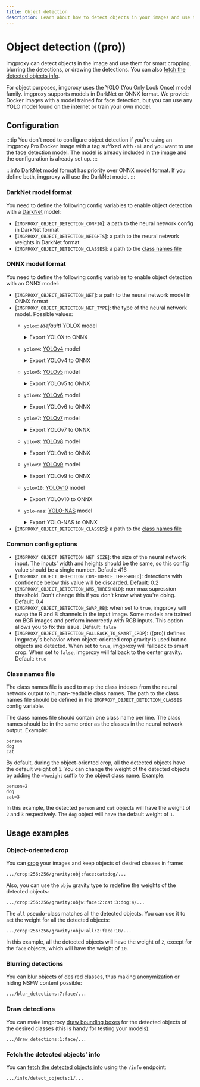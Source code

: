 ```yaml
---
title: Object detection
description: Learn about how to detect objects in your images and use them with imgproxy
---
```


# Object detection ((pro))

imgproxy can detect objects in the image and use them for smart cropping, blurring the detections, or drawing the detections. You can also [fetch the detected objects info](../usage/getting_info.mdx#detect-objects).

For object purposes, imgproxy uses the YOLO (You Only Look Once) model family. imgproxy supports models in DarkNet or ONNX format. We provide Docker images with a model trained for face detection, but you can use any YOLO model found on the internet or train your own model.

## Configuration

:::tip
You don't need to configure object detection if you're using an imgproxy Pro Docker image with a tag suffixed with `-ml` and you want to use the face detection model. The model is already included in the image and the configuration is already set up.
:::

:::info
DarkNet model format has priority over ONNX model format. If you define both, imgproxy will use the DarkNet model.
:::

### DarkNet model format

You need to define the following config variables to enable object detection with a [DarkNet](https://github.com/AlexeyAB/darknet) model:

* [`IMGPROXY_OBJECT_DETECTION_CONFIG`]: a path to the neural network config in DarkNet format
* [`IMGPROXY_OBJECT_DETECTION_WEIGHTS`]: a path to the neural network weights in DarkNet format
* [`IMGPROXY_OBJECT_DETECTION_CLASSES`]: a path to the [class names file](#class-names-file)

### ONNX model format

You need to define the following config variables to enable object detection with an ONNX model:

* [`IMGPROXY_OBJECT_DETECTION_NET`]: a path to the neural network model in ONNX format
* [`IMGPROXY_OBJECT_DETECTION_NET_TYPE`]: the type of the neural network model. Possible values:
  * `yolox`: _(default)_ [YOLOX](https://github.com/Megvii-BaseDetection/YOLOX) model
    <details>
      <summary>Export YOLOX to ONNX</summary>

      ```bash
      python tools/export_onnx.py \
        -f /path/to/experiment.py \
        -c /path/to/checkpoint.pth \
        --output-name /path/to/output.onnx \
        --decode_in_inference
      ```
    </details>
  * `yolov4`: [YOLOv4](https://github.com/Tianxiaomo/pytorch-YOLOv4) model
    <details>
      <summary>Export YOLOv4 to ONNX</summary>

      ```bash
      pip install onnxruntime

      python demo_pytorch2onnx.py <weight_file> <image_path> <batch_size> <n_classes> <input_width> <input_height>

      # Example
      python demo_pytorch2onnx.py yolov4.pth dog.jpg 1 80 416 416
      ```
    </details>
  * `yolov5`: [YOLOv5](https://github.com/ultralytics/yolov5) model
    <details>
      <summary>Export YOLOv5 to ONNX</summary>

      ```bash
      # Export with FP32 precision
      python export.py \
        --weights yolov5s.pt \
        --include onnx \
        --simplify

      # Export with FP16 precision (CUDA-compatible GPU is required)
      python export.py \
        --weights yolov5s.pt \
        --include onnx \
        --simplify \
        --half
      ```
    </details>
  * `yolov6`: [YOLOv6](https://github.com/meituan/YOLOv6) model
    <details>
      <summary>Export YOLOv6 to ONNX</summary>

      ```bash
      # Export with FP32 precision
      python deploy/ONNX/export_onnx.py \
        --weights yolov6s.pt \
        --img 640 \
        --batch 1 \
        --simplify

      # Export with FP16 precision (CUDA-compatible GPU is required)
      python deploy/ONNX/export_onnx.py \
        --weights yolov6s.pt \
        --img 640 \
        --batch 1 \
        --simplify \
        --half
      ```
    </details>
  * `yolov7`: [YOLOv7](https://github.com/WongKinYiu/yolov7) model
    <details>
      <summary>Export YOLOv7 to ONNX</summary>

      ```bash
      # Export with FP32 precision
      python export.py \
        --weights yolov7-tiny.pt \
        --grid \
        --simplify \
        --img-size 640 640 \
        --max-wh 640

      # Export with FP16 precision (CUDA-compatible GPU is required)
      python export.py \
        --weights yolov7-tiny.pt \
        --grid \
        --simplify \
        --img-size 640 640 \
        --max-wh 640 \
        --fp16
      ```
    </details>
  * `yolov8`: [YOLOv8](https://github.com/ultralytics/ultralytics) model
    <details>
      <summary>Export YOLOv8 to ONNX</summary>

      ```bash
      pip install ultralytics

      # Export with FP32 precision
      yolo export \
        model=yolov8n.pt \
        format=onnx \
        simplify=True

      # Export with FP16 precision using CUDA-compatible GPU
      yolo export \
        model=yolov8n.pt \
        format=onnx \
        simplify=True \
        half=True \
        device=0

      # Export with FP16 precision using Apple Silicon GPU
      yolo export \
        model=yolov8n.pt \
        format=onnx \
        simplify=True \
        half=True \
        device=mps
      ```
    </details>
  * `yolov9`: [YOLOv9](https://github.com/WongKinYiu/yolov9) model
    <details>
      <summary>Export YOLOv9 to ONNX</summary>

      ```bash
      # Export with FP32 precision
      python export.py \
        --weights yolov9-s.pt \
        --include onnx \
        --simplify

      # Export with FP16 precision (CUDA-compatible GPU is required)
      python export.py \
        --weights yolov9-s.pt \
        --include onnx \
        --simplify \
        --half
      ```
    </details>
  * `yolov10`: [YOLOv10](https://github.com/THU-MIG/yolov10) model
    <details>
      <summary>Export YOLOv10 to ONNX</summary>

      Unfortunately, the export script from the original YOLOv10 repository adds NMS and other postprocessing operations to the model and doesn't allow to disable them. You can apply a patch to the YOLOv10 code to fix this issue:

      ```bash
      curl -Ls https://gist.githubusercontent.com/DarthSim/216551dfd58e5628290e90c1d358704b/raw/27a828a48c84f93e0e70b14923bf697541ebe5a1/yolov10.patch | git apply
      ```

      ...and then export the model:

      ```bash
      # Export with FP32 precision
      python export_opencv.py \
        --weights yolov10s.pt \
        --imgsz 640 640

      # Export with FP16 precision (CUDA-compatible GPU is required)
      python export_opencv.py \
        --weights yolov10s.pt \
        --imgsz 640 640 \
        --half
      ```
    </details>
  * `yolo-nas`: [YOLO-NAS](https://github.com/Deci-AI/super-gradients) model
    <details>
      <summary>Export YOLO-NAS to ONNX</summary>

      ```python
      from super_gradients.training import models
      from super_gradients.common.object_names import Models
      from super_gradients.conversion import DetectionOutputFormatMode
      from super_gradients.conversion.conversion_enums import ExportQuantizationMode

      # Load the model from the SuperGradients model zoo
      model = models.get(
        Models.YOLO_NAS_S,
        pretrained_weights="coco"
      )
      # Or load the model from a checkpoint
      model = models.get(
        Models.YOLO_NAS_S,
        num_classes=80,
        checkpoint_path=f"neural-yolo_nas_s.pth"
      )

      model.eval()
      model.prep_model_for_conversion(input_size=[1, 3, 640, 640])

      # Disable preprocessing and postprocessing since imgproxy will handle it
      model.export(
        "/content/yolo_nas_s.onnx",
        preprocessing=False,
        postprocessing=False,
        output_predictions_format=DetectionOutputFormatMode.FLAT_FORMAT,
        input_image_shape=[640, 640],
        quantization_mode=ExportQuantizationMode.FP16,
      )
      ```
    </details>
* [`IMGPROXY_OBJECT_DETECTION_CLASSES`]: a path to the [class names file](#class-names-file)

### Common config options

* [`IMGPROXY_OBJECT_DETECTION_NET_SIZE`]: the size of the neural network input. The inputs' width and heights should be the same, so this config value should be a single number. Default: 416
* [`IMGPROXY_OBJECT_DETECTION_CONFIDENCE_THRESHOLD`]: detections with confidence below this value will be discarded. Default: 0.2
* [`IMGPROXY_OBJECT_DETECTION_NMS_THRESHOLD`]: non-max supression threshold. Don't change this if you don't know what you're doing. Default: 0.4
* [`IMGPROXY_OBJECT_DETECTION_SWAP_RB`]: when set to `true`, imgproxy will swap the R and B channels in the input image. Some models are trained on BGR images and perform incorrectly with RGB inputs. This option allows you to fix this issue. Default: `false`
* [`IMGPROXY_OBJECT_DETECTION_FALLBACK_TO_SMART_CROP`]: ((pro)) defines imgproxy's behavior when object-oriented crop gravity is used but no objects are detected. When set to `true`, imgproxy will fallback to smart crop. When set to `false`, imgproxy will fallback to the center gravity. Default: `true`

### Class names file

The class names file is used to map the class indexes from the neural network output to human-readable class names. The path to the class names file should be defined in the `IMGPROXY_OBJECT_DETECTION_CLASSES` config variable.

The class names file should contain one class name per line. The class names should be in the same order as the classes in the neural network output. Example:

```text
person
dog
cat
```

By default, during the object-oriented crop, all the detected objects have the default weight of `1`. You can change the weight of the detected objects by adding the `=%weight` suffix to the object class name. Example:

```text
person=2
dog
cat=3
```

In this example, the detected `person` and `cat` objects will have the weight of `2` and `3` respectively. The `dog` object will have the default weight of `1`.

## Usage examples
### Object-oriented crop

You can [crop](../usage/processing.mdx#crop) your images and keep objects of desired classes in frame:

```imgproxy_url
.../crop:256:256/gravity:obj:face:cat:dog/...
```

Also, you can use the `objw` gravity type to redefine the weights of the detected objects:

```imgproxy_url
.../crop:256:256/gravity:objw:face:2:cat:3:dog:4/...
```

The `all` pseudo-class matches all the detected objects. You can use it to set the weight for all the detected objects:

```imgproxy_url
.../crop:256:256/gravity:objw:all:2:face:10/...
```

In this example, all the detected objects will have the weight of `2`, except for the `face` objects, which will have the weight of `10`.

### Blurring detections

You can [blur objects](../usage/processing.mdx#blur-detections) of desired classes, thus making anonymization or hiding NSFW content possible:

```imgproxy_url
.../blur_detections:7:face/...
```

### Draw detections

You can make imgproxy [draw bounding boxes](../usage/processing.mdx#draw-detections) for the detected objects of the desired classes (this is handy for testing your models):

```imgproxy_url
.../draw_detections:1:face/...
```

### Fetch the detected objects' info

You can [fetch the detected objects info](../usage/getting_info.mdx#detect-objects) using the `/info` endpoint:

```imgproxy_url
.../info/detect_objects:1/...
```
